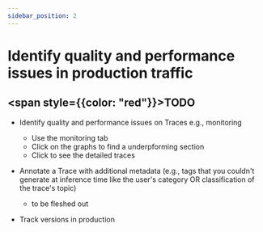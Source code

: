 ```yaml
---
sidebar_position: 2
---
```


# Identify quality and performance issues in production traffic 


## <span style={{color: "red"}}>TODO</span>


* Identify quality and performance issues on Traces e.g., monitoring
    - Use the monitoring tab 
    - Click on the graphs to find a underpforming section 
    - Click to see the detailed traces


* Annotate a Trace with additional metadata (e.g., tags that you couldn't generate at inference time like the user's category OR classification of the trace's topic)
    - to be fleshed out


* Track versions in production 
